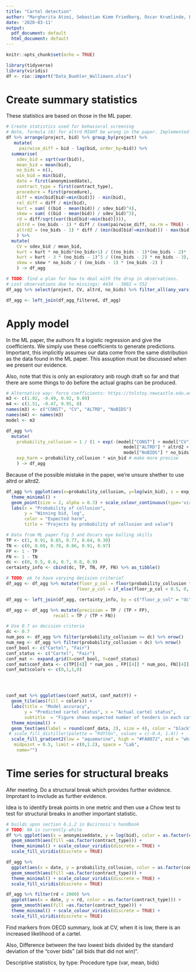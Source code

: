 ```yaml
---
title: "Cartel detection"
author: "Margherita Atzei, Sebastian Kimm Friedberg, Oscar Krumlinde, Filip Mellgren"
date: '2020-03-11'
output:
  pdf_document: default
  html_document: default
---
```


```r
knitr::opts_chunk$set(echo = TRUE)
```

```r
library(tidyverse)
library(viridis)
df <- rio::import("Data_Buehler_Wallimann.xlsx")
```

# Create summary statistics
These statistics are based on those in the ML paper.

```r
# Create statistics used for behavioral screening 
# Note, formula (6) for altrd MIGHT be wrong in the paper. Implemented with wrong sign.
df %>% arrange(project, bid) %>% group_by(project) %>% 
   mutate(
     pairwise_diff = bid - lag(bid, order_by=bid)) %>%
  summarise(
    sdev_bid = sqrt(var(bid)), 
    mean_bid = mean(bid), 
    no_bids = n(),
    win_bid = min(bid),
    date = first(anonymiseddate), 
    contract_type = first(contract_type), 
    procedure = first(procedure),
    diff = min(bid[bid!=min(bid)]) - min(bid),
    rel_diff = diff / min(bid),
    kurt = sum( ((bid - mean(bid)) / sdev_bid)^4),
    skew = sum( ((bid - mean(bid)) / sdev_bid)^3),
    rd = diff/sqrt(var((bid[bid!=min(bid)]))),
    altrd = (no_bids - 1) * diff / (sum(pairwise_diff, na.rm = TRUE) - diff),
    altrd2 = (no_bids - 1) * diff / (min(bid[bid!=min(bid)]) - max(bid)) # Equivalent magnitude (but takes reversed sign into account)
    ) %>%
  mutate(
    CV = sdev_bid / mean_bid, 
    kurt = kurt * no_bids*(no_bids+1) / ((no_bids - 1)*(no_bids - 2)* (no_bids - 3)),
    kurt = kurt - 3 * (no_bids - 1)^3 / ((no_bids - 2) * no_bids - 3),
    skew = skew * no_bids / ( (no_bids - 1) * (no_bids -2) )
    ) -> df_agg
```

```r
# TODO: find a plan for how to deal with the drop in observations.
# Lost observations due to missings: 4434 - 3882 = 552
df_agg %>% select(project, CV, altrd, no_bids) %>% filter_all(any_vars(!is.infinite(df_agg$altrd))) %>% na.omit() -> df_agg_filtered

df_agg <- left_join(df_agg_filtered, df_agg)
```

# Apply model
In the ML paper, the authors fit a logistic regression and give the coefficients. We simply use these coefficients to generate predictions. Important, this implicitly assumes our data come from the same distribution as the data found in the ML paper. This assuption must be discussed when we present our evidence.

Also,  note that this is only an exploratory anb rough draft so far and that there are some things to do before the actual graphs can be produced. 

```r
# Alternatice way: force coefficients: https://tolstoy.newcastle.edu.au/R/e2/help/07/08/24294.html
m3 <- c(1.02, -0.49, 0.92, 0.09)
m4 <- c(1.51, -0.47, 0.95, 0)
names(m3) <- c("CONST", "CV", "ALTRD", "NoBIDS")
names(m4) <- names(m3)
model <- m3

df_agg %>%
  mutate(
    probability_collusion = 1 / (1 + exp(-(model["CONST"] + model["CV"] * CV + 
                                             model["ALTRD"] * altrd2 +
                                             model["NoBIDS"] * no_bids))),
    exp_harm = probability_collusion * win_bid # make more precise
    ) -> df_agg
```
Because of the possible mistake in the paper, we're unsure shether to use altrd or altrd2.


```r
df_agg %>% ggplot(aes(x=probability_collusion, y=log(win_bid), z = exp_harm, color=exp_harm)) + 
  theme_minimal() +
  geom_point(size = 2, alpha = 0.3) + scale_colour_continuous(type='viridis') +
  labs(x = "Probability of collusion", 
       y = "Winning bid, log", 
       color = "Expected harm",
       title = "Projects by probability of collusion and value")
```
```r
# Data from ML paper fig 3 and Oscars eye balling skills
TP <- c(1, 0.91, 0.85, 0.77, 0.64, 0.38)
TN <- c(0, 0.69, 0.78, 0.86, 0.91, 0.97)
FP <- 1 - TP
FN <- 1 - TN
dc <- c(0, 0.5, 0.6, 0.7, 0.8, 0.9)
certainty_info <- cbind(dc, TP, TN, FP, FN) %>% as_tibble()

# TODO: ok to have varying decision criteria?
df_agg <- df_agg %>% mutate(floor_p_col = floor(probability_collusion * 10)/10,
                           floor_p_col = if_else(floor_p_col < 0.5, 0, floor_p_col))

df_agg <- left_join(df_agg, certainty_info, by = c("floor_p_col" = "dc"))

df_agg <- df_agg %>% mutate(precision = TP / (TP + FP),
                  recall = TP / (TP + FN))
```

```r
# Use 0.7 as decision criteria
dc <- 0.7
num_pos <- df_agg %>% filter(probability_collusion >= dc) %>% nrow()
num_neg <- df_agg %>% filter(probability_collusion < dc) %>% nrow()
conf_bool <- c("Cartel", "Fair")
conf_status <- c("Cartel", "Fair")
conf_mat <- expand.grid(X=conf_bool, Y=conf_status)
conf_mat$conf_data <- c(TP[[4]] * num_pos , FP[[4]] * num_pos, FN[[4]] * num_neg, TN[[4]]*num_neg)
conf_mat$colors <- c(0,1,1,0)




conf_mat %>% ggplot(aes(conf_mat$X, conf_mat$Y)) +
  geom_tile(aes(fill = colors)) + 
  labs(title = "Model accuracy",
       y = "Predicted cartel status", x = "Actual cartel status",
       subtitle  = "Figure shows expected number of tenders in each category \nTotal number of tenders classified: 3882") + 
  theme_minimal() +
  geom_text(aes(label = round(conf_data, 2), size = 4), color = "black") +
 # scale_fill_distiller(palette = "RdYlGn", values = c(-0.4, 1.4)) +
  scale_fill_gradient2(low = "aquamarine", high = "#FA8072", mid = "white", 
   midpoint = 0.5, limit = c(0,1.2), space = "Lab", 
    name="")
```


# Time series for structural breaks

Afer meeting. Do a structural break which provides further evidence. Improtant to invclude as further evidence.

Idea is to identify break points in one metric and then use a Chow test to test for structural breaks in another important statistic.

```r
# builds upon section 6.1.2 in Bucirossi's handbook
# TODO: NA is currently white
df %>% ggplot(aes(x = anonymiseddate, y = log(bid), color = as.factor(contract_type))) +
  geom_smooth(aes(fill =as.factor(contract_type))) +
  theme_minimal() + scale_colour_viridis(discrete = TRUE) +
  scale_fill_viridis(discrete = TRUE)
```

```r
df_agg %>% 
  ggplot(aes(x = date, y = probability_collusion, color = as.factor(contract_type))) +
  geom_smooth(aes(fill =as.factor(contract_type))) +
  theme_minimal() + scale_colour_viridis(discrete = TRUE) +
  scale_fill_viridis(discrete = TRUE)
```
```r
df_agg %>% filter(rd < 2000) %>% 
  ggplot(aes(x = date, y = rd, color = as.factor(contract_type))) +
  geom_smooth(aes(fill =as.factor(contract_type))) +
  theme_minimal() + scale_colour_viridis(discrete = TRUE) +
  scale_fill_viridis(discrete = TRUE)
```

Find markers from OECD summary, look at CV, when it is low, there is an increased likelihood of a cartel. 

Also, Difference between the two lowest bids divided by the standard deviation of the "cover bids" (all bids that did not win)".

Descriptive statistics, by type:
Procedure type (var, mean, bids)

